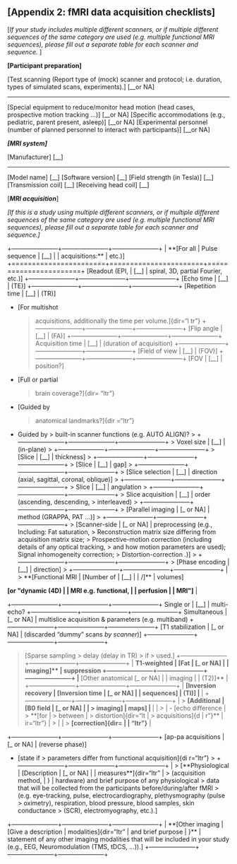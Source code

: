 ## [Appendix 2: fMRI data acquisition checklists]

[*If your study includes multiple different scanners, or if multiple different
sequences of the same category are used (e.g. multiple functional MRI
sequences), please fill out a separate table for each scanner and sequence. *]

**[Participant preparation]**

[Test scanning (Report type of (mock) scanner and protocol; i.e. duration, types
of simulated scans, experiments).] [__or NA]

---

[Special equipment to reduce/monitor head motion (head cases, prospective motion
tracking ...)] [__or NA] [Specific accommodations (e.g., pediatric, parent
present, asleep)] [__or NA] [Experimental personnel (number of planned personnel
to interact with participants)] [__or NA]

**_[MRI system]_**

[Manufacturer] [__]

---

[Model name] [__] [Software version] [__] [Field strength (in Tesla)] [__]
[Transmission coil] [__] [Receiving head coil] [__]

[***MRI acquisition***]

_[If this is a study using multiple different scanners, or if multiple different
sequences of the same category are used (e.g. multiple functional MRI
sequences), please fill out a separate table for each scanner and sequence.]_

+-----------------------+-----------------------+-----------------------+ |
**[For all | [Pulse sequence | [__] | | acquisitions:]{dir="l | (gradient/spin
echo | tr"}** | etc.)]
+=======================+=======================+=======================+
[Readout (EPI, | [__] | spiral, 3D, partial Fourier, etc.)]
+-----------------------+-----------------------+-----------------------+ [Echo
time | [__] | (TE)]
+-----------------------+-----------------------+-----------------------+
[Repetition time | [__] | (TR)]

- [For multi­shot

  > acquisitions, additionally the time per volume.]{dir="l tr"}
  > +-----------------------+-----------------------+-----------------------+
  > [Flip angle | [__] | (FA)]
  > +-----------------------+-----------------------+-----------------------+
  > [Acquisition time | [__] | (duration of acquisition)]{dir="lt r"}
  > +-----------------------+-----------------------+-----------------------+
  > [Field of view | [__] | (FOV)]
  > +-----------------------+-----------------------+-----------------------+
  > [FOV | [__] | position?]

- [Full or partial

  > brain coverage?]{dir= "ltr"}

- [Guided by

  > anatomical landmarks?]{dir ="ltr"}

- [Guided by
  > built-in scanner functions (e.g. AUTO ALIGN)?]{dir="l tr"}
  > +-----------------------+-----------------------+-----------------------+
  > [Voxel size | [__] | (in-plane)]{dir="ltr" }
  > +-----------------------+-----------------------+-----------------------+
  > [Slice | [__] | thickness]
  > +-----------------------+-----------------------+-----------------------+
  > [Slice | [__] | gap]
  > +-----------------------+-----------------------+-----------------------+
  > [Slice selection | [__] | direction (axial, sagittal, coronal, oblique)]
  > +-----------------------+-----------------------+-----------------------+
  > [Slice | [__] | angulation]{dir="ltr" }
  > +-----------------------+-----------------------+-----------------------+
  > [Slice acquisition | [__] | order (ascending, descending,
  > interleaved)]{dir="lt r"}
  > +-----------------------+-----------------------+-----------------------+
  > [Parallel imaging | [_ or NA] | method (GRAPPA, PAT ...)]
  > +-----------------------+-----------------------+-----------------------+
  > [Scanner-side | [_ or NA] | preprocessing (e.g., Including: Fat saturation,
  > Reconstruction matrix size differing from acquisition matrix size;
  > Prospective-motion correction (including details of any optical tracking,
  > and how motion parameters are used); Signal inhomogeneity correction;
  > Distortion-correction .)]
  > +-----------------------+-----------------------+-----------------------+
  > [Phase encoding | [__] | direction]
  > +-----------------------+-----------------------+-----------------------+ |
  > **[Functional MRI | [Number of | [__] | | /]** | volumes]

| **[or \"dynamic (4D) | | MRI e.g. functional, | | perfusion | | MRI\"]** |
+-----------------------+-----------------------+-----------------------+
[Single or | [__] | multi-echo?]{dir="ltr "}
+-----------------------+-----------------------+-----------------------+
[Simultaneous | [_ or NA] | multislice acquisition & parameters (e.g.
multiband)]{dir="ltr" }
+-----------------------+-----------------------+-----------------------+ [T1
stabilization | [_ or NA] | (discarded "dummy" scans _by scanner_)]
+-----------------------+-----------------------+-----------------------+

> [Sparse sampling > delay (delay in TR) > if > used.]
> +-----------------------+-----------------------+-----------------------+ |
> **[T1-weighted | [Fat | [_ or NA] | | imaging]** | suppression]{dir="ltr "}
> +-----------------------+-----------------------+-----------------------+ |
> **[Other anatomical [_ or NA] | | imaging | | (T2)]** |
> +-----------------------+-----------------------+-----------------------+ |
> **[Inversion recovery | [Inversion time | [_ or NA] | | sequences] | (TI)] |
> ** | +-----------------------+-----------------------+-----------------------+
> | > **[Additional | [B0 field | [_ or NA] | | > imaging] | maps] | ** | | >
> | - [echo difference | > **[for | > between | > distortion]{dir="lt | >
> acquisitions]{d | r"}** | ir="ltr"} | > | | > **[correction]{dir= | | "ltr"}**
> |

+-----------------------+-----------------------+-----------------------+ [ap-pa
acquisitions | [_ or NA] | (reverse phase)]

- [state if
  > parameters differ from functional acquisition]{di r="ltr"}
  > +-----------------------+-----------------------+-----------------------+ |
  > [**Physiological | [Description | [_ or NA] | | measures**]{dir="ltr" |
  > (acquisition method, | } | hardware) and brief purpose of any physiological
  > data that will be collected from the participants before/during/after fMRI
  > (e.g. eye-tracking, pulse, electrocardiography, plethysmography (pulse
  > oximetry), respiration, blood pressure, blood samples, skin conductance
  > (SCR), electromyography, etc.).]

+-----------------------+-----------------------+-----------------------+ |
**[Other imaging | [Give a description | modalities]{dir="ltr" | and brief
purpose | }** | statement of any other imaging modalities that will be included
in your study (e.g., EEG, Neuromodulation (TMS, tDCS, ...)).]
+-----------------------+-----------------------+-----------------------+
